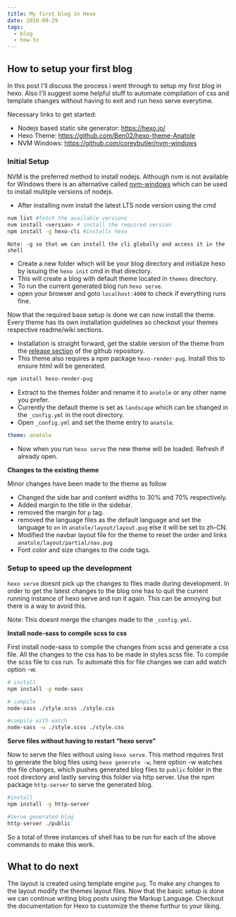 ```yaml
---
title: My first blog in Hexo
date: 2018-09-29
tags:
  - blog
  - how-to
---
```


## How to setup your first blog

In this post I'll discuss the process i went through to setup my first blog in hexo. Also I'll suggest some helpful stuff to automate compilation of css and template changes without having to exit and run hexo serve everytime.

Necessary links to get started:

- Nodejs based static site generator: https://hexo.io/
- Hexo Theme: https://github.com/Ben02/hexo-theme-Anatole
- NVM Windows: https://github.com/coreybutler/nvm-windows

### Initial Setup

NVM is the preferred method to install nodejs. Although nvm is not available for Windows there is an alternative called [nvm-windows](https://github.com/coreybutler/nvm-windows) which can be used to install mulitple versions of nodejs.

- After installing nvm install the latest LTS node version using the cmd

```bash
nvm list #fetch the available versions
nvm install <version> # install the required version
npm install -g hexo-cli #installs hexo
```

```
Note: -g so that we can install the cli globally and access it in the shell
```

- Create a new folder which will be your blog directory and initialize hexo by issuing the `hexo init` cmd in that directory.
- This will create a blog with default theme located in `themes` directory.
- To run the current generated blog run `hexo serve`.
- open your browser and goto `localhost:4000` to check if everything runs fine.

Now that the required base setup is done we can now install the theme. Every theme has its own installation guidelines so checkout your themes respective readme/wiki sections.

- Installation is straight forward, get the stable version of the theme from the [release section](https://github.com/Ben02/hexo-theme-Anatole/releases) of the github repository.
- This theme also requires a npm package `hexo-render-pug`. Install this to ensure html will be generated.

```bash
npm install hexo-render-pug
```

- Extract to the themes folder and rename it to `anatole` or any other name you prefer.
- Currently the default theme is set as `landscape` which can be changed in the `_config.yml` in the root directory.
- Open `_config.yml` and set the theme entry to `anatole`.

```yaml
theme: anatole
```

- Now when you run `hexo serve` the new theme will be loaded. Refresh if already open.

**Changes to the existing theme**

Minor changes have been made to the theme as follow

- Changed the side bar and content widths to 30% and 70% respectively.
- Added margin to the title in the sidebar.
- removed the margin for `p` tag.
- removed the language files as the default language and set the language to `en` in `anatole/layout/layout.pug` else it will be set to zh-CN.
- Modified the navbar layout file for the theme to reset the order and links `anatole/layout/partial/nav.pug`
- Font color and size changes to the code tags.

### Setup to speed up the development

`hexo serve` doesnt pick up the changes to files made during development. In order to get the latest changes to the blog one has to quit the current running instance of hexo serve and run it again. This can be annoying but there is a way to avoid this.

Note: This doesnt merge the changes made to the `_config.yml`.

**Install node-sass to compile scss to css**

First install node-sass to compile the changes from scss and generate a css file. All the changes to the css has to be made in styles.scss file.
To compile the scss file to css run.
To automate this for file changes we can add watch option -w.

```bash
# install
npm install -g node-sass

# compile
node-sass ./style.scss ./style.css

#compile with watch
node-sass -w ./style.scss ./style.css
```

**Serve files without having to restart “hexo serve”**

Now to serve the files without using `hexo serve`. This method requires first to generate the blog files using `hexo generate -w`, here option -w watches the file changes, which pushes generated blog files to `public` folder in the root directory and lastly serving this folder via http server.
Use the npm package `http-server` to serve the generated blog.

```bash
#install
npm install -g http-server

#Serve generated blog
http-server ./public
```

So a total of three instances of shell has to be run for each of the above commands to make this work.

## What to do next

The layout is created using template engine `pug`. To make any changes to the layout modify the themes layout files.
Now that the basic setup is done we can continue writing blog posts using the Markup Language.
Checkout the documentation for Hexo to customize the theme furthur to your liking.
